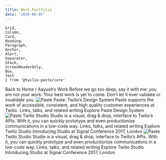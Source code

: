 ```yaml
---
title: Work Portfolio
date: '2020-06-07'
---
```


    Grid,
    Column,
    Card,
    Heading,
    Paragraph,
    Anchor,
    Alert,
    Separator,
    Stack,
    ScreenReaderOnly,
    Box,
    Text
    } from '@twilio-paste/core'

<Grid gutter="space40">
  <Column span={6} offset={1}>
      <Box>
      <Stack orientation="horizontal" spacing="space30">
        <Link href="/" passHref> 
          <Anchor><ScreenReaderOnly>Back to</ScreenReaderOnly> Home</Anchor>
        </Link>
        <Text as="span">/</Text>
      </Stack>
    </Box>
    <Heading as="h1" variant="heading10">Aayush&rsquo;s Work</Heading>
    <Paragraph>Before we go too deep, say it with me: you are not your work. Your best work is yet to come. Don&rsquo;t let it ever validate or invalidate you.</Paragraph>
  </Column>
</Grid>

<Grid gutter="space10">
  <Column span={1} offset={1}>
    <Box 
    width="size10"
    >
      <img src="/paste/paste.svg" alt="Paste" />
    </Box>
  </Column>
  <Column span={3}>
    <Heading as="h2" variant="heading50">Paste: Twilio&rsquo;s Design System</Heading>
    <Paragraph>
      Paste supports the work of accessible, consistent, and high quality customer experiences at Twilio.
    </Paragraph>
  </Column>
  <Column span={5}>
    <Heading as="h3" variant="heading60">Links, talks, and related writing</Heading>
    <Stack orientation="vertical" spacing="space30">
      <Link href="//paste.twilio.design" passHref><Anchor>Explore Paste Design System</Anchor></Link>
    </Stack>
  </Column>
</Grid>
<Grid gutter="space10">
  <Column span={1} offset={1}>
    <Box 
    width="size10"
    >
      <img src="/paste/paste.svg" alt="Paste" />
    </Box>
  </Column>
  <Column span={3}>
    <Heading as="h2" variant="heading50">Twilio Studio</Heading>
    <Paragraph>
      Studio is a visual, drag &amp; drop, interface to Twilio&rsquo;s APIs. With it, you can quickly prototype and even productionize communications in a low-code way.
    </Paragraph>
  </Column>
  <Column span={5}>
    <Heading as="h3" variant="heading60">Links, talks, and related writing</Heading>
    <Stack orientation="vertical" spacing="space30">
      <Link href="//www.twilio.com/studio" passHref><Anchor>Explore Twilio Studio</Anchor></Link>
      <Link href="//youtu.be/VBjVi4mV0Qk" passHref><Anchor>Introducing Studio at Signal Conference 2017, London</Anchor></Link>
    </Stack>
  </Column>
</Grid>
<Grid gutter="space10">
  <Column span={1} offset={1}>
    <Box 
    width="size10"
    >
      <img src="/paste/paste.svg" alt="Paste" />
    </Box>
  </Column>
  <Column span={3}>
    <Heading as="h2" variant="heading50">Twilio Studio</Heading>
    <Paragraph>
      Studio is a visual, drag &amp; drop, interface to Twilio&rsquo;s APIs. With it, you can quickly prototype and even productionize communications in a low-code way.
    </Paragraph>
  </Column>
  <Column span={5}>
    <Heading as="h3" variant="heading60">Links, talks, and related writing</Heading>
    <Stack orientation="vertical" spacing="space30">
      <Link href="//www.twilio.com/studio" passHref><Anchor>Explore Twilio Studio</Anchor></Link>
      <Link href="//youtu.be/VBjVi4mV0Qk" passHref><Anchor>Introducing Studio at Signal Conference 2017, London</Anchor></Link>
    </Stack>
  </Column>
</Grid>
<Box as="section"
  paddingBottom="space50"
  marginTop="space50"
>
</Box>




